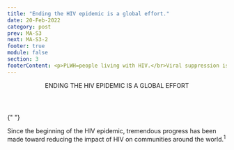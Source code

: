 ```yaml
---
title: "Ending the HIV epidemic is a global effort."
date: 20-Feb-2022
category: post
prev: MA-S3
next: MA-S3-2
footer: true
module: false
section: 3
footerContent: <p>PLWH=people living with HIV.</br>Viral suppression is defined as having less than 200 copies of HIV per milliliter of blood.<sup>3</sup></br></br><span class='font-bold'>References&#58; 1.</span> World Health Organization. Global health sector strategy on HIV, 2016-2021. Towards ending AIDS; 2016. June 18, 2016. Accessed May 19, 2022. https://www.paho.org/en/documents/global-health-sector-strategy-hiv-2016-2021-towards-ending-aids-2016 <span class='font-bold'>2</span>. United Nations Programme on HIV/AIDS. 90-90-90 An ambitious treatment target to help end the AIDS epidemic. October 2014. Accessed May 19, 2022. https://www.United Nations Programme on HIV/AIDS.org/sites/default/files/media_asset/90-90-90_en.pdf <span class='font-bold'>3</span>. Centers for Disease Control and Prevention. HIV Treatment as Prevention. March 7, 2022. Accessed May 22, 2022. https://www.cdc.gov/hiv/risk/art/index.html</p>
---
```


<Header>
  <span className="text-red"> ENDING THE HIV EPIDEMIC </span> IS A GLOBAL EFFORT
</Header>

{" "}

<SubHeader>
  Since the beginning of the HIV epidemic, tremendous progress has been made
  toward reducing the impact of HIV on communities around the world.<sup>1</sup>
</SubHeader>
<MAS31 />
